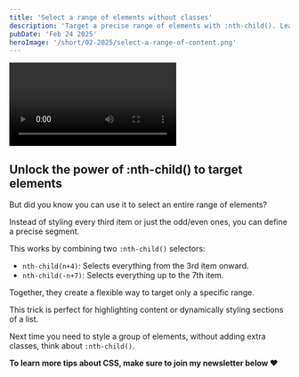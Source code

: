 ```yaml
---
title: 'Select a range of elements without classes'
description: 'Target a precise range of elements with :nth-child(). Learn how to combine selectors to style specific segments of a list—no extra classes needed.'
pubDate: 'Feb 24 2025'
heroImage: '/short/02-2025/select-a-range-of-content.png'
---
```


<video controls class="video">
	<source src="/short/02-2025/select-range-of-content.mp4" type="video/mp4" />
</video>

## Unlock the power of :nth-child() to target elements

But did you know you can use it to select an entire range of elements?

Instead of styling every third item or just the odd/even ones, you can define a precise segment.

This works by combining two `:nth-child()` selectors:

- `nth-child(n+4)`: Selects everything from the 3rd item onward.
- `nth-child(-n+7)`: Selects everything up to the 7th item.

Together, they create a flexible way to target only a specific range.

This trick is perfect for highlighting content or dynamically styling sections of a list.

Next time you need to style a group of elements, without adding extra classes, think about `:nth-child()`.

**To learn more tips about CSS, make sure to join my newsletter below ❤️**
